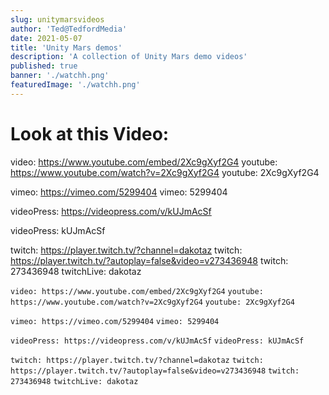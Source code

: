 ```yaml
---
slug: unitymarsvideos
author: 'Ted@TedfordMedia'
date: 2021-05-07
title: 'Unity Mars demos'
description: 'A collection of Unity Mars demo videos'
published: true
banner: './watchh.png'
featuredImage: './watchh.png' 
---
```



# Look at this Video:

video: https://www.youtube.com/embed/2Xc9gXyf2G4 youtube: https://www.youtube.com/watch?v=2Xc9gXyf2G4 youtube: 2Xc9gXyf2G4

vimeo: https://vimeo.com/5299404 vimeo: 5299404

videoPress: https://videopress.com/v/kUJmAcSf 

videoPress: kUJmAcSf

twitch: https://player.twitch.tv/?channel=dakotaz twitch: https://player.twitch.tv/?autoplay=false&video=v273436948 twitch: 273436948 twitchLive: dakotaz



`video: https://www.youtube.com/embed/2Xc9gXyf2G4`
`youtube: https://www.youtube.com/watch?v=2Xc9gXyf2G4`
`youtube: 2Xc9gXyf2G4`

`vimeo: https://vimeo.com/5299404`
`vimeo: 5299404`

`videoPress: https://videopress.com/v/kUJmAcSf`
`videoPress: kUJmAcSf`

`twitch: https://player.twitch.tv/?channel=dakotaz`
`twitch: https://player.twitch.tv/?autoplay=false&video=v273436948`
`twitch: 273436948`
`twitchLive: dakotaz`